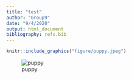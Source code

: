 ```yaml
---
title: "test"
author: "Group9"
date: "9/4/2020"
output: html_document
bibliography: refs.bib
---
```


```r
knitr::include_graphics("figure/puppy.jpeg")
```

![puppy](figure/puppy.jpeg)



